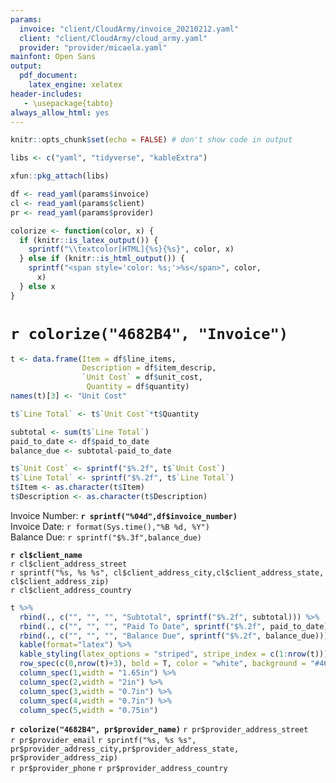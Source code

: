 ```yaml
---
params:
  invoice: "client/CloudArmy/invoice_20210212.yaml"
  client: "client/CloudArmy/cloud_army.yaml"
  provider: "provider/micaela.yaml"
mainfont: Open Sans
output: 
  pdf_document:
    latex_engine: xelatex
header-includes:
   - \usepackage{tabto}
always_allow_html: yes
---
```


```r
knitr::opts_chunk$set(echo = FALSE) # don't show code in output

libs <- c("yaml", "tidyverse", "kableExtra")

xfun::pkg_attach(libs)

df <- read_yaml(params$invoice)
cl <- read_yaml(params$client)
pr <- read_yaml(params$provider)
```

```r
colorize <- function(color, x) {
  if (knitr::is_latex_output()) {
    sprintf("\\textcolor[HTML]{%s}{%s}", color, x)
  } else if (knitr::is_html_output()) {
    sprintf("<span style='color: %s;'>%s</span>", color, 
      x)
  } else x
}
```

# `r colorize("4682B4", "Invoice")`

```r
t <- data.frame(Item = df$line_items,
                Description = df$item_descrip,
                `Unit Cost` = df$unit_cost,
                 Quantity = df$quantity)
names(t)[3] <- "Unit Cost"

t$`Line Total` <- t$`Unit Cost`*t$Quantity

subtotal <- sum(t$`Line Total`)
paid_to_date <- df$paid_to_date
balance_due <- subtotal-paid_to_date

t$`Unit Cost` <- sprintf("$%.2f", t$`Unit Cost`)
t$`Line Total` <- sprintf("$%.2f", t$`Line Total`)
t$Item <- as.character(t$Item)
t$Description <- as.character(t$Description)

```

Invoice Number: \tabto{4cm} **`r sprintf("%04d",df$invoice_number)`**\
Invoice Date:   \tabto{4cm} `r format(Sys.time(),"%B %d, %Y")`\
Balance Due:    \tabto{4cm} `r sprintf("$%.3f",balance_due)`\

\vspace{1cm}

**`r cl$client_name`**\
`r cl$client_address_street`\
`r sprintf("%s, %s %s", cl$client_address_city,cl$client_address_state, cl$client_address_zip)`\
`r cl$client_address_country`\


```r
t %>%
  rbind(., c("", "", "", "Subtotal", sprintf("$%.2f", subtotal))) %>%  
  rbind(., c("", "", "", "Paid To Date", sprintf("$%.2f", paid_to_date))) %>%    
  rbind(., c("", "", "", "Balance Due", sprintf("$%.2f", balance_due))) %>%    
  kable(format="latex") %>%
  kable_styling(latex_options = "striped", stripe_index = c(1:nrow(t))) %>%
  row_spec(c(0,nrow(t)+3), bold = T, color = "white", background = "#4682B4") %>%
  column_spec(1,width = "1.65in") %>%
  column_spec(2,width = "2in") %>%
  column_spec(3,width = "0.7in") %>%
  column_spec(4,width = "0.7in") %>%
  column_spec(5,width = "0.75in") 
```

\vspace{1cm}

**`r colorize("4682B4", pr$provider_name)`** \tabto{6cm} `r pr$provider_address_street`\
`r pr$provider_email` \tabto{6cm} `r sprintf("%s, %s %s", pr$provider_address_city,pr$provider_address_state, pr$provider_address_zip)`\
`r pr$provider_phone` \tabto{6cm} `r pr$provider_address_country`\








